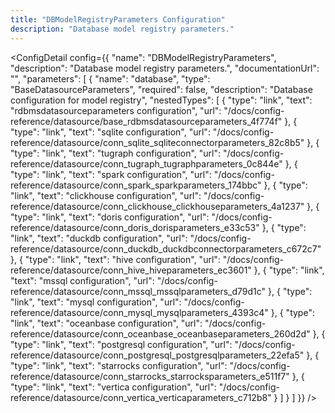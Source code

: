 ```yaml
---
title: "DBModelRegistryParameters Configuration"
description: "Database model registry parameters."
---
```



<ConfigDetail config={{
  "name": "DBModelRegistryParameters",
  "description": "Database model registry parameters.",
  "documentationUrl": "",
  "parameters": [
    {
      "name": "database",
      "type": "BaseDatasourceParameters",
      "required": false,
      "description": "Database configuration for model registry",
      "nestedTypes": [
        {
          "type": "link",
          "text": "rdbmsdatasourceparameters configuration",
          "url": "/docs/config-reference/datasource/base_rdbmsdatasourceparameters_4f774f"
        },
        {
          "type": "link",
          "text": "sqlite configuration",
          "url": "/docs/config-reference/datasource/conn_sqlite_sqliteconnectorparameters_82c8b5"
        },
        {
          "type": "link",
          "text": "tugraph configuration",
          "url": "/docs/config-reference/datasource/conn_tugraph_tugraphparameters_0c844e"
        },
        {
          "type": "link",
          "text": "spark configuration",
          "url": "/docs/config-reference/datasource/conn_spark_sparkparameters_174bbc"
        },
        {
          "type": "link",
          "text": "clickhouse configuration",
          "url": "/docs/config-reference/datasource/conn_clickhouse_clickhouseparameters_4a1237"
        },
        {
          "type": "link",
          "text": "doris configuration",
          "url": "/docs/config-reference/datasource/conn_doris_dorisparameters_e33c53"
        },
        {
          "type": "link",
          "text": "duckdb configuration",
          "url": "/docs/config-reference/datasource/conn_duckdb_duckdbconnectorparameters_c672c7"
        },
        {
          "type": "link",
          "text": "hive configuration",
          "url": "/docs/config-reference/datasource/conn_hive_hiveparameters_ec3601"
        },
        {
          "type": "link",
          "text": "mssql configuration",
          "url": "/docs/config-reference/datasource/conn_mssql_mssqlparameters_d79d1c"
        },
        {
          "type": "link",
          "text": "mysql configuration",
          "url": "/docs/config-reference/datasource/conn_mysql_mysqlparameters_4393c4"
        },
        {
          "type": "link",
          "text": "oceanbase configuration",
          "url": "/docs/config-reference/datasource/conn_oceanbase_oceanbaseparameters_260d2d"
        },
        {
          "type": "link",
          "text": "postgresql configuration",
          "url": "/docs/config-reference/datasource/conn_postgresql_postgresqlparameters_22efa5"
        },
        {
          "type": "link",
          "text": "starrocks configuration",
          "url": "/docs/config-reference/datasource/conn_starrocks_starrocksparameters_e511f7"
        },
        {
          "type": "link",
          "text": "vertica configuration",
          "url": "/docs/config-reference/datasource/conn_vertica_verticaparameters_c712b8"
        }
      ]
    }
  ]
}} />

